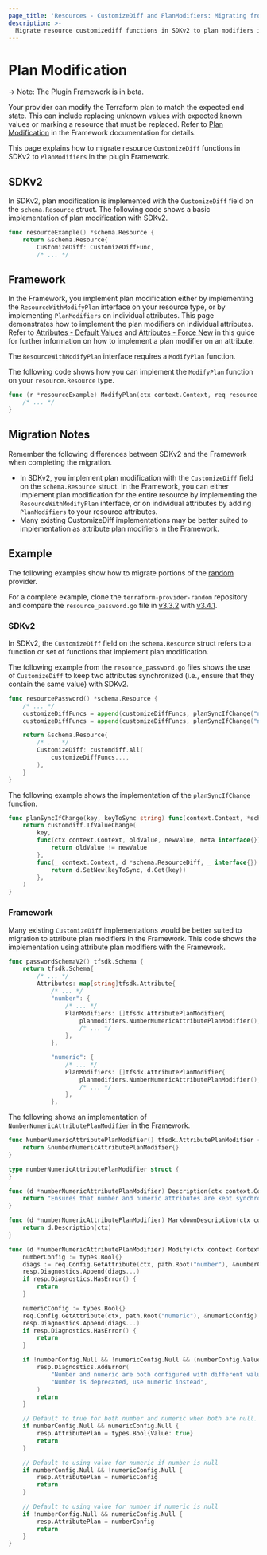 ```yaml
---
page_title: 'Resources - CustomizeDiff and PlanModifiers: Migrating from SDKv2 to the Framework'
description: >-
  Migrate resource customizediff functions in SDKv2 to plan modifiers in the plugin Framework.
---
```


# Plan Modification

-> Note: The Plugin Framework is in beta.

Your provider can modify the Terraform plan to match the expected end state. This can include replacing unknown values
with expected known values or marking a resource that must be replaced. Refer to
[Plan Modification](/plugin/framework/resources/plan-modification) in the Framework documentation for details.

This page explains how to migrate resource `CustomizeDiff` functions in SDKv2 to `PlanModifiers` in the plugin
Framework.

## SDKv2
In SDKv2, plan modification is implemented with the `CustomizeDiff` field on the `schema.Resource` struct. The following
code shows a basic implementation of plan modification with SDKv2.

```go
func resourceExample() *schema.Resource {
    return &schema.Resource{
        CustomizeDiff: CustomizeDiffFunc,
        /* ... */
```

## Framework

In the Framework, you implement plan modification either by implementing the  `ResourceWithModifyPlan` interface on your
resource type, or by implementing `PlanModifiers` on individual attributes. This page demonstrates how to implement the
plan modifiers on individual attributes. Refer to
[Attributes - Default Values](/plugin/framework/migrating/attributes#default-values) and
[Attributes - Force New](/plugin/framework/migrating/attributes#force-new) in this guide for further information on how
to implement a plan modifier on an attribute.

The `ResourceWithModifyPlan` interface requires a `ModifyPlan` function.

The following code shows how you can implement the `ModifyPlan` function on your `resource.Resource` type.

```go
func (r *resourceExample) ModifyPlan(ctx context.Context, req resource.ModifyPlanRequest, resp *resource.ModifyPlanResponse) {
    /* ... */
}
```
## Migration Notes
Remember the following differences between SDKv2 and the Framework when completing the migration.

- In SDKv2, you implement plan modification with the `CustomizeDiff` field on the `schema.Resource` struct. In the
Framework, you can either implement plan modification for the entire resource by implementing the
`ResourceWithModifyPlan` interface, or on individual attributes by adding `PlanModifiers` to your resource attributes.
- Many existing CustomizeDiff implementations may be better suited to implementation as attribute plan modifiers in the
Framework.

## Example

The following examples show how to migrate portions of the
[random](https://github.com/hashicorp/terraform-provider-random) provider.

For a complete example, clone the
`terraform-provider-random` repository and compare the `resource_password.go` file in
[v3.3.2](https://github.com/hashicorp/terraform-provider-random/blob/v3.3.2/internal/provider/resource_password.go)
with [v3.4.1](https://github.com/hashicorp/terraform-provider-random/blob/v3.4.1/internal/provider/resource_password.go).

### SDKv2

In SDKv2, the `CustomizeDiff` field on the `schema.Resource` struct refers to a function or set of functions that
implement plan modification.

The following example from the `resource_password.go` files shows the use of `CustomizeDiff` to keep two attributes
synchronized (i.e., ensure that they contain the same value) with SDKv2.

```go
func resourcePassword() *schema.Resource {
    /* ... */
    customizeDiffFuncs = append(customizeDiffFuncs, planSyncIfChange("number", "numeric"))
    customizeDiffFuncs = append(customizeDiffFuncs, planSyncIfChange("numeric", "number"))

    return &schema.Resource{
        /* ... */
        CustomizeDiff: customdiff.All(
            customizeDiffFuncs...,
        ),
    }
}
```

The following example shows the implementation of the `planSyncIfChange` function.

```go
func planSyncIfChange(key, keyToSync string) func(context.Context, *schema.ResourceDiff, interface{}) error {
    return customdiff.IfValueChange(
        key,
        func(ctx context.Context, oldValue, newValue, meta interface{}) bool {
            return oldValue != newValue
        },
        func(_ context.Context, d *schema.ResourceDiff, _ interface{}) error {
            return d.SetNew(keyToSync, d.Get(key))
        },
    )
}
```

### Framework

Many existing `CustomizeDiff` implementations would be better suited to migration to attribute plan modifiers in the
Framework. This code shows the implementation using attribute plan modifiers with the Framework.

```go
func passwordSchemaV2() tfsdk.Schema {
    return tfsdk.Schema{
        /* ... */
        Attributes: map[string]tfsdk.Attribute{
            /* ... */
            "number": {
                /* ... */
                PlanModifiers: []tfsdk.AttributePlanModifier{
                    planmodifiers.NumberNumericAttributePlanModifier(),
                    /* ... */
                },
            },

            "numeric": {
                /* ... */
                PlanModifiers: []tfsdk.AttributePlanModifier{
                    planmodifiers.NumberNumericAttributePlanModifier(),
                    /* ... */
                },
            },
```

The following shows an implementation of `NumberNumericAttributePlanModifier` in the Framework.

```go
func NumberNumericAttributePlanModifier() tfsdk.AttributePlanModifier {
    return &numberNumericAttributePlanModifier{}
}

type numberNumericAttributePlanModifier struct {
}

func (d *numberNumericAttributePlanModifier) Description(ctx context.Context) string {
    return "Ensures that number and numeric attributes are kept synchronised."
}

func (d *numberNumericAttributePlanModifier) MarkdownDescription(ctx context.Context) string {
    return d.Description(ctx)
}

func (d *numberNumericAttributePlanModifier) Modify(ctx context.Context, req tfsdk.ModifyAttributePlanRequest, resp *tfsdk.ModifyAttributePlanResponse) {
    numberConfig := types.Bool{}
    diags := req.Config.GetAttribute(ctx, path.Root("number"), &numberConfig)
    resp.Diagnostics.Append(diags...)
    if resp.Diagnostics.HasError() {
        return
    }

    numericConfig := types.Bool{}
    req.Config.GetAttribute(ctx, path.Root("numeric"), &numericConfig)
    resp.Diagnostics.Append(diags...)
    if resp.Diagnostics.HasError() {
        return
    }

	if !numberConfig.Null && !numericConfig.Null && (numberConfig.Value != numericConfig.Value) {
		resp.Diagnostics.AddError(
			"Number and numeric are both configured with different values",
			"Number is deprecated, use numeric instead",
		)
		return
	}

    // Default to true for both number and numeric when both are null.
    if numberConfig.Null && numericConfig.Null {
        resp.AttributePlan = types.Bool{Value: true}
        return
    }

    // Default to using value for numeric if number is null
    if numberConfig.Null && !numericConfig.Null {
        resp.AttributePlan = numericConfig
        return
    }

    // Default to using value for number if numeric is null
    if !numberConfig.Null && numericConfig.Null {
        resp.AttributePlan = numberConfig
        return
    }
}
```
